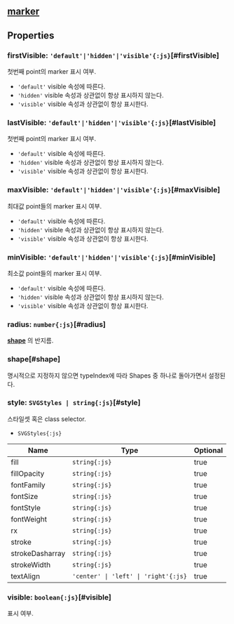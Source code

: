 ## [marker](/config/config/marker)

## Properties

### firstVisible: `'default'|'hidden'|'visible'{:js}`[#firstVisible]
첫번째 point의 marker 표시 여부.  
- `'default'` visible 속성에 따른다.
- `'hidden'` visible 속성과 상관없이 항상 표시하지 않는다.
- `'visible'` visible 속성과 상관없이 항상 표시한다.

<DefaultValue value="'default'" contents=""></DefaultValue>
### lastVisible: `'default'|'hidden'|'visible'{:js}`[#lastVisible]
첫번째 point의 marker 표시 여부.  
- `'default'` visible 속성에 따른다.
- `'hidden'` visible 속성과 상관없이 항상 표시하지 않는다.
- `'visible'` visible 속성과 상관없이 항상 표시한다.

<DefaultValue value="'default'" contents=""></DefaultValue>
### maxVisible: `'default'|'hidden'|'visible'{:js}`[#maxVisible]
최대값 point들의 marker 표시 여부.  
- `'default'` visible 속성에 따른다.
- `'hidden'` visible 속성과 상관없이 항상 표시하지 않는다.
- `'visible'` visible 속성과 상관없이 항상 표시한다.

<DefaultValue value="'default'" contents=""></DefaultValue>
### minVisible: `'default'|'hidden'|'visible'{:js}`[#minVisible]
최소값 point들의 marker 표시 여부.  
- `'default'` visible 속성에 따른다.
- `'hidden'` visible 속성과 상관없이 항상 표시하지 않는다.
- `'visible'` visible 속성과 상관없이 항상 표시한다.

<DefaultValue value="'default'" contents=""></DefaultValue>
### radius: `number{:js}`[#radius]
**[shape](#shape)** 의 반지름.  
<DefaultValue value="4" contents=""></DefaultValue>
### shape[#shape]
명시적으로 지정하지 않으면 typeIndex에 따라 Shapes 중 하나로 돌아가면서 설정된다.  



### style: `SVGStyles | string{:js}`[#style]
스타일셋 혹은 class selector.  
- `SVGStyles{:js}` 

| Name | Type | Optional |  
| ----- | ----- | ----- |  
| fill | `string{:js}` | true |  
| fillOpacity | `string{:js}` | true |  
| fontFamily | `string{:js}` | true |  
| fontSize | `string{:js}` | true |  
| fontStyle | `string{:js}` | true |  
| fontWeight | `string{:js}` | true |  
| rx | `string{:js}` | true |  
| stroke | `string{:js}` | true |  
| strokeDasharray | `string{:js}` | true |  
| strokeWidth | `string{:js}` | true |  
| textAlign | `'center' \| 'left' \| 'right'{:js}` | true |
### visible: `boolean{:js}`[#visible]
표시 여부.  
<DefaultValue value="true" contents=""></DefaultValue>